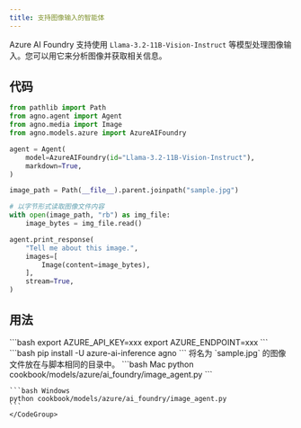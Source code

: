 ```yaml
---
title: 支持图像输入的智能体
---
```

Azure AI Foundry 支持使用 `Llama-3.2-11B-Vision-Instruct` 等模型处理图像输入。您可以用它来分析图像并获取相关信息。

## 代码

```python cookbook/models/azure/ai_foundry/image_agent.py
from pathlib import Path
from agno.agent import Agent
from agno.media import Image
from agno.models.azure import AzureAIFoundry

agent = Agent(
    model=AzureAIFoundry(id="Llama-3.2-11B-Vision-Instruct"),
    markdown=True,
)

image_path = Path(__file__).parent.joinpath("sample.jpg")

# 以字节形式读取图像文件内容
with open(image_path, "rb") as img_file:
    image_bytes = img_file.read()

agent.print_response(
    "Tell me about this image.",
    images=[
        Image(content=image_bytes),
    ],
    stream=True,
)
```

## 用法

<Steps>
  <Snippet file="create-venv-step.mdx" />

  <Step title="设置您的 API 密钥">
    ```bash
    export AZURE_API_KEY=xxx
    export AZURE_ENDPOINT=xxx
    ```
  </Step>

  <Step title="安装库">
    ```bash
    pip install -U azure-ai-inference agno
    ```
  </Step>

  <Step title="添加镜像">
    将名为 `sample.jpg` 的图像文件放在与脚本相同的目录中。
  </Step>

  <Step title="运行智能体">
    <CodeGroup>
    ```bash Mac
    python cookbook/models/azure/ai_foundry/image_agent.py
    ```

    ```bash Windows
    python cookbook/models/azure/ai_foundry/image_agent.py
    ```
    </CodeGroup>
  </Step>
</Steps>